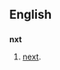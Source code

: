 ==English==

==={{Abbreviation}}===
'''nxt'''

# {{context|internet slang|text messaging}} [[next]].